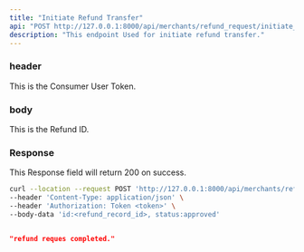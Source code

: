 ```yaml
---
title: "Initiate Refund Transfer"
api: "POST http://127.0.0.1:8000/api/merchants/refund_request/initiate_refund_transfer/"
description: "This endpoint Used for initiate refund transfer."
---
```


### header
<ParamField header="Authorization" type="string">
  This is the Consumer User Token.
</ParamField>

### body
<ParamField body="id" type="string">
  This is the Refund ID.
</ParamField>


### Response

<ResponseField name="success" type="number">
  This Response field will return 200 on success.
</ResponseField>

<RequestExample>

```bash Example Request
curl --location --request POST 'http://127.0.0.1:8000/api/merchants/refund_request/initiate_refund_transfer/' \
--header 'Content-Type: application/json' \
--header 'Authorization: Token <token>' \
--body-data 'id:<refund_record_id>, status:approved'

```

</RequestExample>

<ResponseExample>

```json Response

"refund reques completed."
    
```

</ResponseExample>
